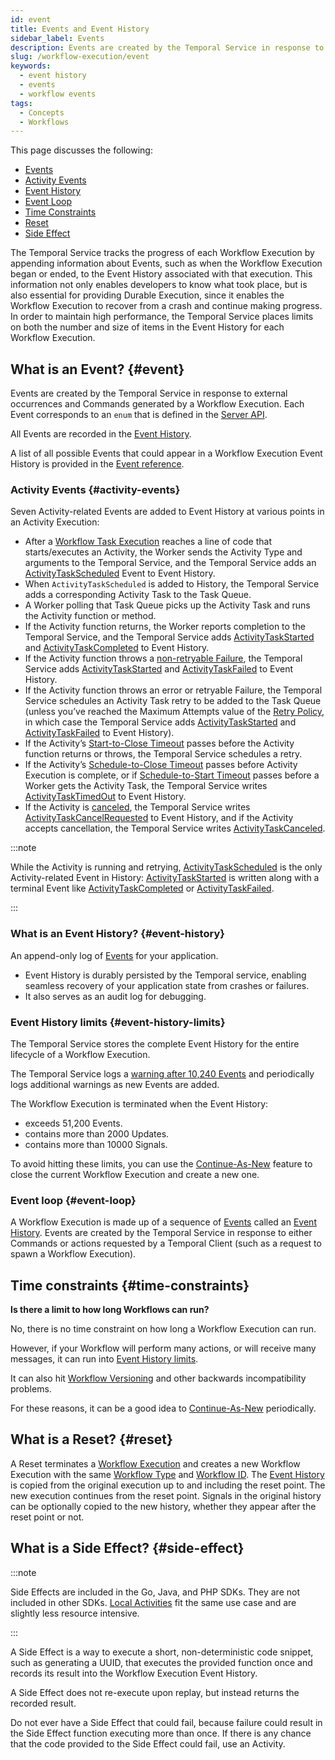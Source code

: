 ```yaml
---
id: event
title: Events and Event History
sidebar_label: Events
description: Events are created by the Temporal Service in response to external occurrences and Commands generated by a Workflow Execution.
slug: /workflow-execution/event
keywords:
  - event history
  - events
  - workflow events
tags:
  - Concepts
  - Workflows
---
```



This page discusses the following:

- [Events](#event)
- [Activity Events](#activity-events)
- [Event History](#event-history)
- [Event Loop](#event-loop)
- [Time Constraints](#time-constraints)
- [Reset](#reset)
- [Side Effect](#side-effect)

The Temporal Service tracks the progress of each Workflow Execution by appending information about Events, such as when the Workflow Execution began or ended, to the Event History associated with that execution.
This information not only enables developers to know what took place, but is also essential for providing Durable Execution, since it enables the Workflow Execution to recover from a crash and continue making progress.
In order to maintain high performance, the Temporal Service places limits on both the number and size of items in the Event History for each Workflow Execution.

## What is an Event? {#event}

Events are created by the Temporal Service in response to external occurrences and Commands generated by a Workflow Execution.
Each Event corresponds to an `enum` that is defined in the [Server API](https://github.com/temporalio/api/blob/master/temporal/api/enums/v1/event_type.proto).

All Events are recorded in the [Event History](#event-history).

A list of all possible Events that could appear in a Workflow Execution Event History is provided in the [Event reference](/references/events).

### Activity Events {#activity-events}

Seven Activity-related Events are added to Event History at various points in an Activity Execution:

- After a [Workflow Task Execution](/tasks#activity-task-execution) reaches a line of code that starts/executes an Activity, the Worker sends the Activity Type and arguments to the Temporal Service, and the Temporal Service adds an [ActivityTaskScheduled](/references/events#activitytaskscheduled) Event to Event History.
- When `ActivityTaskScheduled` is added to History, the Temporal Service adds a corresponding Activity Task to the Task Queue.
- A Worker polling that Task Queue picks up the Activity Task and runs the Activity function or method.
- If the Activity function returns, the Worker reports completion to the Temporal Service, and the Temporal Service adds [ActivityTaskStarted](/references/events#activitytaskstarted) and [ActivityTaskCompleted](/references/events#activitytaskcompleted) to Event History.
- If the Activity function throws a [non-retryable Failure](/references/failures#non-retryable), the Temporal Service adds [ActivityTaskStarted](/references/events#activitytaskstarted) and [ActivityTaskFailed](/references/events#activitytaskfailed) to Event History.
- If the Activity function throws an error or retryable Failure, the Temporal Service schedules an Activity Task retry to be added to the Task Queue (unless you’ve reached the Maximum Attempts value of the [Retry Policy](/encyclopedia/retry-policies), in which case the Temporal Service adds [ActivityTaskStarted](/references/events#activitytaskstarted) and [ActivityTaskFailed](/references/events#activitytaskfailed) to Event History).
- If the Activity’s [Start-to-Close Timeout](/encyclopedia/detecting-activity-failures#start-to-close-timeout) passes before the Activity function returns or throws, the Temporal Service schedules a retry.
- If the Activity’s [Schedule-to-Close Timeout](/encyclopedia/detecting-activity-failures#schedule-to-close-timeout) passes before Activity Execution is complete, or if [Schedule-to-Start Timeout](/encyclopedia/detecting-activity-failures#schedule-to-start-timeout) passes before a Worker gets the Activity Task, the Temporal Service writes [ActivityTaskTimedOut](/references/events#activitytasktimedout) to Event History.
- If the Activity is [canceled](/activity-execution#cancellation), the Temporal Service writes [ActivityTaskCancelRequested](/references/events#activitytaskcancelrequested) to Event History, and if the Activity accepts cancellation, the Temporal Service writes [ActivityTaskCanceled](/references/events#activitytaskcanceled).

:::note

While the Activity is running and retrying, [ActivityTaskScheduled](/references/events#activitytaskscheduled) is the only Activity-related Event in History: [ActivityTaskStarted](/references/events#activitytaskstarted) is written along with a terminal Event like [ActivityTaskCompleted](/references/events#activitytaskcompleted) or [ActivityTaskFailed](/references/events#activitytaskfailed).

:::

### What is an Event History? {#event-history}

An append-only log of [Events](#event) for your application.

- Event History is durably persisted by the Temporal service, enabling seamless recovery of your application state from crashes or failures.
- It also serves as an audit log for debugging.

### Event History limits {#event-history-limits}

The Temporal Service stores the complete Event History for the entire lifecycle of a Workflow Execution.

The Temporal Service logs a [warning after 10,240 Events](/workflow-execution/limits) and periodically logs additional warnings as new Events are added.

The Workflow Execution is terminated when the Event History:

- exceeds 51,200 Events.
- contains more than 2000 Updates.
- contains more than 10000 Signals.

To avoid hitting these limits, you can use the [Continue-As-New](/workflow-execution/continue-as-new) feature to close the current Workflow Execution and create a new one.

### Event loop {#event-loop}

A Workflow Execution is made up of a sequence of [Events](#event) called an [Event History](#event-history).
Events are created by the Temporal Service in response to either Commands or actions requested by a Temporal Client (such as a request to spawn a Workflow Execution).

<CaptionedImage
    src="/diagrams/workflow-execution-swim-lane-01.svg"
    title="Workflow Execution" />

## Time constraints {#time-constraints}

**Is there a limit to how long Workflows can run?**

No, there is no time constraint on how long a Workflow Execution can run.

However, if your Workflow will perform many actions, or will receive many messages, it can run into [Event History limits](#event-history-limits).

It can also hit [Workflow Versioning](/workflow-definition#workflow-versioning) and other backwards incompatibility problems.

For these reasons, it can be a good idea to [Continue-As-New](/workflow-execution/continue-as-new) periodically.

## What is a Reset? {#reset}

A Reset terminates a [Workflow Execution](/workflow-execution) and creates a new Workflow Execution with the same [Workflow Type](/workflow-definition#workflow-type) and [Workflow ID](/workflow-execution/workflowid-runid).
The [Event History](/workflow-execution/event#event-history) is copied from the original execution up to and including the reset point.
The new execution continues from the reset point.
Signals in the original history can be optionally copied to the new history, whether they appear after the reset point or not.

## What is a Side Effect? {#side-effect}

:::note

Side Effects are included in the Go, Java, and PHP SDKs.
They are not included in other SDKs.
[Local Activities](/local-activity) fit the same use case and are slightly less resource intensive.

:::

A Side Effect is a way to execute a short, non-deterministic code snippet, such as generating a UUID, that executes the provided function once and records its result into the Workflow Execution Event History.

A Side Effect does not re-execute upon replay, but instead returns the recorded result.

Do not ever have a Side Effect that could fail, because failure could result in the Side Effect function executing more than once.
If there is any chance that the code provided to the Side Effect could fail, use an Activity.

